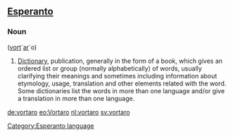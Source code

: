 ==[[Esperanto]]==
===Noun===
([[vorto|vort]]´[[aro|ar]]´o)

# [[Dictionary]], publication, generally in the form of a book, which gives an ordered list or group (normally alphabetically) of words, usually clarifying their meanings and sometimes including information about etymology, usage, translation and other elements related with the word. Some dictionaries list the words in more than one language and/or give a translation in more than one language.

<!-- (eo) Publikigo, &#285;enerale en formo de libro, kiu donas ordigitan liston a&#365; aron ( normale alfabete ) de vortoj, kutime klarigante iliajn signifiojn kaj iufoje enhavante informon pri etimologio, uzo, traduko kaj aliaj elementoj rilataj kun la vorto. Iuj vortaroj listigas la vortojn en pli ol unu lingvo ka&#365; donas tradukon en pli ol unu lingvo.-->

[[de:vortaro]]
[[eo:Vortaro]]
[[nl:vortaro]]
[[sv:vortaro]]
[[Category:Esperanto language]]